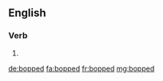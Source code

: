 ==English==

===Verb===
{{head|en|verb form}}

# {{en-past of|bop}}

[[de:bopped]]
[[fa:bopped]]
[[fr:bopped]]
[[mg:bopped]]